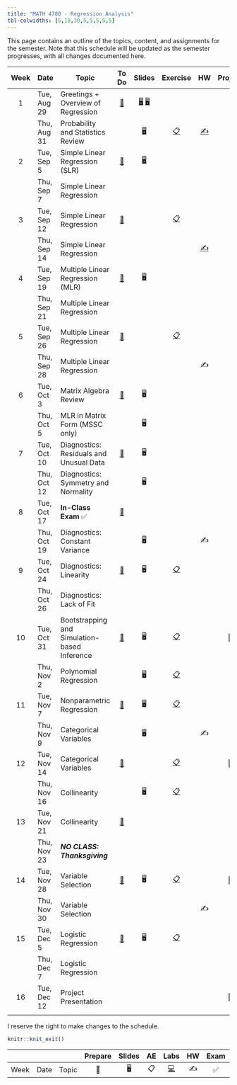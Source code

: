 ```yaml
---
title: "MATH 4780 - Regression Analysis"
tbl-colwidths: [5,10,30,5,5,5,5,5]
---
```


This page contains an outline of the topics, content, and assignments for the semester. Note that this schedule will be updated as the semester progresses, with all changes documented here.

::: column-screen-inset-right
| Week | Date        | Topic                                        |                                 To Do                                  |                                                                           Slides                                                                            |                      Exercise                       |               HW                | Project |
|:-------:|---------|---------|:-------:|:--------:|:-------:|:-------:|:-------:|
|  1   | Tue, Aug 29 | Greetings + Overview of Regression           | [📖](/weeks/week-1.html#prepare "Week 1"){aria-label="Week 1 summary"} | [🖥️](/slides/01-syllabus.html "01-syllabus"){aria-label="01-syllabus slides"} [🖥️](/slides/02-overview.html "02-overview"){aria-label="02-overview slides"} |                                                     |                                 |         |
|      | Thu, Aug 31 | Probability and Statistics Review            |                                                                        |                                   [🖥️](/slides/03-prob-stat.html "03-prob-stat slides"){aria-label="03-prob-stat slides"}                                   |   [📋](exercise/ex-1-overview.html "Exercise 1")    | [✍️](hw/hw-1.html "Homework 1") |         |
|  2   | Tue, Sep 5  | Simple Linear Regression (SLR)               |                   [📖](/weeks/week-2.html "Week 2")                    |                                            [🖥️](/slides/04-slr.html "04-slr slides"){aria-label="Lab 1 slides"}                                             |                                                     |                                 |         |
|      | Thu, Sep 7  | Simple Linear Regression                     |                                                                        |                                                                                                                                                             |                                                     |                                 |         |
|  3   | Tue, Sep 12 | Simple Linear Regression                     |                   [📖](/weeks/week-3.html "Week 3")                    |                                                                                                                                                             |      [📋](exercise/ex-2-slr.html "Exercise 2")      |                                 |         |
|      | Thu, Sep 14 | Simple Linear Regression                     |                                                                        |                                                                                                                                                             |                                                     | [✍️](hw/hw-2.html "Homework 2") |         |
|  4   | Tue, Sep 19 | Multiple Linear Regression (MLR)             |                   [📖](/weeks/week-4.html "Week 4")                    |                                                          [🖥️](slides/05-mlr.html "05-mlr slides")                                                           |                                                     |                                 |         |
|      | Thu, Sep 21 | Multiple Linear Regression                   |                                                                        |                                                                                                                                                             |                                                     |                                 |         |
|  5   | Tue, Sep 26 | Multiple Linear Regression                   |                   [📖](/weeks/week-5.html "Week 5")                    |                                                                                                                                                             |      [📋](exercise/ex-3-mlr.html "Exercise 3")      |                                 |         |
|      | Thu, Sep 28 | Multiple Linear Regression                   |                                                                        |                                                                                                                                                             |                                                     |               ✍️                |         |
|  6   | Tue, Oct 3  | Matrix Algebra Review                        |                   [📖](/weeks/week-6.html "Week 6")                    |                                                                             🖥️                                                                              |                                                     |                                 |         |
|      | Thu, Oct 5  | MLR in Matrix Form (MSSC only)               |                                                                        |                                                                             🖥️                                                                              |                                                     |                                 |         |
|  7   | Tue, Oct 10 | Diagnostics: Residuals and Unusual Data      |                   [📖](/weeks/week-7.html "Week 7")                    |                                                                             🖥️                                                                              |                                                     |                                 |         |
|      | Thu, Oct 12 | Diagnostics: Symmetry and Normality          |                                                                        |                                                                             🖥️                                                                              |                                                     |                                 |         |
|  8   | Tue, Oct 17 | **In-Class Exam** ✅                         |                   [📖](/weeks/week-8.html "Week 8")                    |                                                                                                                                                             |                                                     |                                 |         |
|      | Thu, Oct 19 | Diagnostics: Constant Variance               |                                                                        |                                                                             🖥️                                                                              |                                                     |               ✍️                |         |
|  9   | Tue, Oct 24 | Diagnostics: Linearity                       |                   [📖](/weeks/week-9.html "Week 9")                    |                                                                             🖥️                                                                              |  [📋](exercise/ex-4-diagnostics.html "Exercise 4")  |                                 |         |
|      | Thu, Oct 26 | Diagnostics: Lack of Fit                     |                                                                        |                                                                                                                                                             |                                                     |                                 |         |
|  10  | Tue, Oct 31 | Bootstrapping and Simulation-based Inference |                  [📖](/weeks/week-10.html "Week 10")                   |                                                                             🖥️                                                                              | [📋](exercise/ex-5-bootstrapping.html "Exercise 5") |                                 |   📂    |
|      | Thu, Nov 2  | Polynomial Regression                        |                                                                        |                                                                             🖥️                                                                              |     [📋](exercise/ex-6-poly.html "Exercise 6")      |                                 |         |
|  11  | Tue, Nov 7  | Nonparametric Regression                     |                  [📖](/weeks/week-11.html "Week 11")                   |                                                                             🖥️                                                                              |    [📋](exercise/ex-7-nonpar.html "Exercise 7")     |                                 |         |
|      | Thu, Nov 9  | Categorical Variables                        |                                                                        |                                                                             🖥️                                                                              |                                                     |               ✍️                |         |
|  12  | Tue, Nov 14 | Categorical Variables                        |                  [📖](/weeks/week-12.html "Week 12")                   |                                                                                                                                                             |      [📋](exercise/ex-8-cat.html "Exercise 8")      |                                 |   📂    |
|      | Thu, Nov 16 | Collinearity                                 |                                                                        |                                                                             🖥️                                                                              | [📋](exercise/ex-9-collinearity.html "Exercise 9")  |                                 |         |
|  13  | Tue, Nov 21 | Collinearity                                 |                  [📖](/weeks/week-13.html "Week 13")                   |                                                                                                                                                             |                                                     |                                 |         |
|      | Thu, Nov 23 | ***NO CLASS: Thanksgiving***                 |                                                                        |                                                                                                                                                             |                                                     |                                 |         |
|  14  | Tue, Nov 28 | Variable Selection                           |                  [📖](/weeks/week-14.html "Week 14")                   |                                                                             🖥️                                                                              |     [📋](exercise/ex-10-var.html "Exercise 10")     |                                 |   📂    |
|      | Thu, Nov 30 | Variable Selection                           |                                                                        |                                                                                                                                                             |                                                     |               ✍️                |         |
|  15  | Tue, Dec 5  | Logistic Regression                          |                  [📖](/weeks/week-15.html "Week 15")                   |                                                                             🖥️                                                                              |  [📋](exercise/ex-11-logistic.html "Exercise 11")   |                                 |         |
|      | Thu, Dec 7  | Logistic Regression                          |                                                                        |                                                                                                                                                             |                                                     |                                 |         |
|  16  | Tue, Dec 12 | Project Presentation                         |                                                                        |                                                                                                                                                             |                                                     |                                 |   📂    |
|      |             |                                              |                                                                        |                                                                                                                                                             |                                                     |                                 |         |
:::

I reserve the right to make changes to the schedule.

```r
knitr::knit_exit()
```

|      |      |       | Prepare | Slides | AE  |                                                    Labs                                                    | HW  | Exam | Project |
|-------|-------|-------|:-----:|:-----:|:-----:|:-------------:|:-----:|:-----:|:-----:|
| Week | Date | Topic |   📖    |   🖥️   | 📋  | [💻](https://sakai.duke.edu/samigo-app/servlet/Login?id=6fa7ebf3-01af-42a6-91ba-3e813d3901221641094171786) | ✍️  |  ✅  |   📂    |
